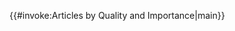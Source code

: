 <includeonly>{{#invoke:Articles by Quality and Importance|main}}</includeonly><noinclude>
{{documentation}}
</noinclude>